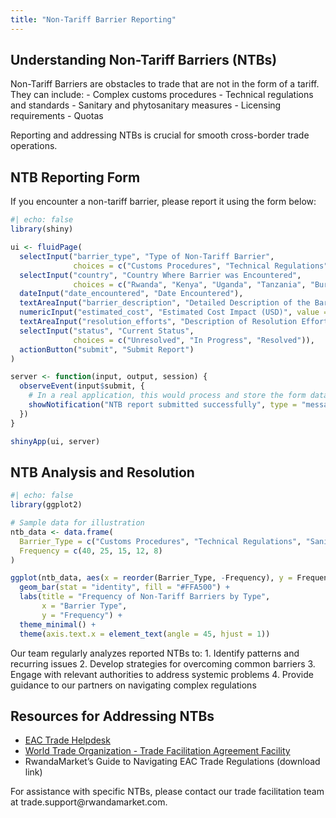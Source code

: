 ```yaml
---
title: "Non-Tariff Barrier Reporting"
---
```


## Understanding Non-Tariff Barriers (NTBs)

Non-Tariff Barriers are obstacles to trade that are not in the form of a tariff. They can include:
- Complex customs procedures
- Technical regulations and standards
- Sanitary and phytosanitary measures
- Licensing requirements
- Quotas

Reporting and addressing NTBs is crucial for smooth cross-border trade operations.

## NTB Reporting Form

If you encounter a non-tariff barrier, please report it using the form below:

```r
#| echo: false
library(shiny)

ui <- fluidPage(
  selectInput("barrier_type", "Type of Non-Tariff Barrier", 
              choices = c("Customs Procedures", "Technical Regulations", "Sanitary Measures", "Licensing Requirements", "Other")),
  selectInput("country", "Country Where Barrier was Encountered", 
              choices = c("Rwanda", "Kenya", "Uganda", "Tanzania", "Burundi", "South Sudan")),
  dateInput("date_encountered", "Date Encountered"),
  textAreaInput("barrier_description", "Detailed Description of the Barrier"),
  numericInput("estimated_cost", "Estimated Cost Impact (USD)", value = 0),
  textAreaInput("resolution_efforts", "Description of Resolution Efforts"),
  selectInput("status", "Current Status", 
              choices = c("Unresolved", "In Progress", "Resolved")),
  actionButton("submit", "Submit Report")
)

server <- function(input, output, session) {
  observeEvent(input$submit, {
    # In a real application, this would process and store the form data
    showNotification("NTB report submitted successfully", type = "message")
  })
}

shinyApp(ui, server)
```

## NTB Analysis and Resolution

```r
#| echo: false
library(ggplot2)

# Sample data for illustration
ntb_data <- data.frame(
  Barrier_Type = c("Customs Procedures", "Technical Regulations", "Sanitary Measures", "Licensing Requirements", "Other"),
  Frequency = c(40, 25, 15, 12, 8)
)

ggplot(ntb_data, aes(x = reorder(Barrier_Type, -Frequency), y = Frequency)) +
  geom_bar(stat = "identity", fill = "#FFA500") +
  labs(title = "Frequency of Non-Tariff Barriers by Type",
       x = "Barrier Type",
       y = "Frequency") +
  theme_minimal() +
  theme(axis.text.x = element_text(angle = 45, hjust = 1))
```

Our team regularly analyzes reported NTBs to:
1. Identify patterns and recurring issues
2. Develop strategies for overcoming common barriers
3. Engage with relevant authorities to address systemic problems
4. Provide guidance to our partners on navigating complex regulations

## Resources for Addressing NTBs

- [EAC Trade Helpdesk](https://www.eac.int/trade)
- [World Trade Organization - Trade Facilitation Agreement Facility](https://www.tfafacility.org/)
- RwandaMarket's Guide to Navigating EAC Trade Regulations (download link)

For assistance with specific NTBs, please contact our trade facilitation team at trade.support@rwandamarket.com.


